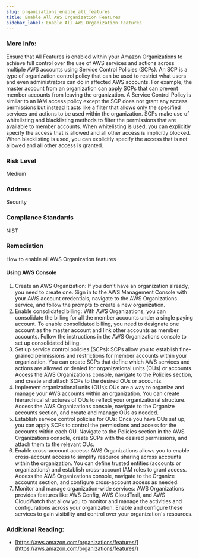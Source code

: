 ```yaml
---
slug: organizations_enable_all_features
title: Enable All AWS Organization Features
sidebar_label: Enable All AWS Organization Features
---
```


### More Info:

Ensure that All Features is enabled within your Amazon Organizations to achieve full control over the use of AWS services and actions across multiple AWS accounts using Service Control Policies (SCPs). An SCP is a type of organization control policy that can be used to restrict what users and even administrators can do in affected AWS accounts. For example, the master account from an organization can apply SCPs that can prevent member accounts from leaving the organization. A Service Control Policy is similar to an IAM access policy except the SCP does not grant any access permissions but instead it acts like a filter that allows only the specified services and actions to be used within the organization. SCPs make use of whitelisting and blacklisting methods to filter the permissions that are available to member accounts. When whitelisting is used, you can explicitly specify the access that is allowed and all other access is implicitly blocked. When blacklisting is used, you can explicitly specify the access that is not allowed and all other access is granted.

### Risk Level

Medium

### Address

Security

### Compliance Standards

NIST

### Remediation

How to enable all AWS Organization features

#### Using AWS Console

1. Create an AWS Organization: If you don't have an organization already, you need to create one. Sign in to the AWS Management Console with your AWS account credentials, navigate to the AWS Organizations service, and follow the prompts to create a new organization.
2. Enable consolidated billing: With AWS Organizations, you can consolidate the billing for all the member accounts under a single paying account. To enable consolidated billing, you need to designate one account as the master account and link other accounts as member accounts. Follow the instructions in the AWS Organizations console to set up consolidated billing.
3. Set up service control policies (SCPs): SCPs allow you to establish fine-grained permissions and restrictions for member accounts within your organization. You can create SCPs that define which AWS services and actions are allowed or denied for organizational units (OUs) or accounts. Access the AWS Organizations console, navigate to the Policies section, and create and attach SCPs to the desired OUs or accounts.
4. Implement organizational units (OUs): OUs are a way to organize and manage your AWS accounts within an organization. You can create hierarchical structures of OUs to reflect your organizational structure. Access the AWS Organizations console, navigate to the Organize accounts section, and create and manage OUs as needed.
5. Establish service control policies for OUs: Once you have OUs set up, you can apply SCPs to control the permissions and access for the accounts within each OU. Navigate to the Policies section in the AWS Organizations console, create SCPs with the desired permissions, and attach them to the relevant OUs.
6. Enable cross-account access: AWS Organizations allows you to enable cross-account access to simplify resource sharing across accounts within the organization. You can define trusted entities (accounts or organizations) and establish cross-account IAM roles to grant access. Access the AWS Organizations console, navigate to the Organize accounts section, and configure cross-account access as needed.
7. Monitor and manage organization-wide services: AWS Organizations provides features like AWS Config, AWS CloudTrail, and AWS CloudWatch that allow you to monitor and manage the activities and configurations across your organization. Enable and configure these services to gain visibility and control over your organization's resources.

### Additional Reading:

- [https://aws.amazon.com/organizations/features/](https://aws.amazon.com/organizations/features/)

